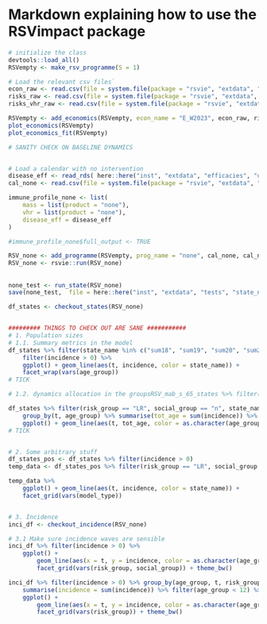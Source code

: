 # Markdown explaining how to use the RSVimpact package

```r

# initialize the class
devtools::load_all()
RSVempty <- make_rsv_programme(S = 1)

# Load the relevant csv files` 
econ_raw <- read.csv(file = system.file(package = "rsvie", "extdata", "econ", "econ_pars.csv")) 
risks_raw <- read.csv(file = system.file(package = "rsvie", "extdata", "econ", "outcome_risks.csv"))
risks_vhr_raw <- read.csv(file = system.file(package = "rsvie", "extdata", "econ", "outcome_risks_vhr.csv"))

RSVempty <- add_economics(RSVempty, econ_name = "E_W2023", econ_raw, risks_raw, risks_vhr_raw)
plot_economics(RSVempty)
plot_economics_fit(RSVempty)

```

```r


# SANITY CHECK ON BASELINE DYNAMICS


# Load a calendar with no intervention 
disease_eff <- read_rds( here::here("inst", "extdata", "efficacies", "disease_specific.rda"))
cal_none <- read.csv(file = system.file(package = "rsvie", "extdata", "calendars", "cal_none.csv")) 

immune_profile_none <- list(
    mass = list(product = "none"),
    vhr = list(product = "none"),
    disease_eff = disease_eff
)

#immune_profile_none$full_output <- TRUE

RSV_none <- add_programme(RSVempty, prog_name = "none", cal_none, cal_none, immune_profile_none)
RSV_none <- rsvie::run(RSV_none)

```


##

```r

none_test <- run_state(RSV_none)
save(none_test,  file = here::here("inst", "extdata", "tests", "state_none_180423.RData") )

df_states <- checkout_states(RSV_none)


######### THINGS TO CHECK OUT ARE SANE ###########
# 1. Population sizes
# 1.1. Summary metrics in the model
df_states %>% filter(state_name %in% c("sum18", "sum19", "sum20", "sum21", "sum22", "sum23" )) %>% 
    filter(incidence > 0) %>%
    ggplot() + geom_line(aes(t, incidence, color = state_name)) + 
    facet_wrap(vars(age_group))
# TICK

# 1.2. dynamics allocation in the groupsRSV_mab_s_65_states %>% filter(risk_group == "VHR", social_group == "n",state_name == "V3_lav") %>% 

df_states %>% filter(risk_group == "LR", social_group == "n", state_name %in% c("I0", "I1", "I2", "I3")) %>%
    group_by(t, age_group) %>% summarise(tot_age = sum(incidence)) %>% filter(age_group <= 12) %>%
    ggplot() + geom_line(aes(t, tot_age, color = as.character(age_group)))
# TICK


# 2. Some arbitrary stuff
df_states_pos <- df_states %>% filter(incidence > 0)
temp_data <- df_states_pos %>% filter(risk_group == "LR", social_group == "n", age_group == 1)

temp_data %>% 
    ggplot() + geom_line(aes(t, incidence, color = state_name)) + 
    facet_grid(vars(model_type))


# 3. Incidence 
inci_df <- checkout_incidence(RSV_none)

# 3.1 Make sure incidence waves are sensible
inci_df %>% filter(incidence > 0) %>%
    ggplot() + 
        geom_line(aes(x = t, y = incidence, color = as.character(age_group))) + 
        facet_grid(vars(risk_group, social_group)) + theme_bw()

inci_df %>% filter(incidence > 0) %>% group_by(age_group, t, risk_group) %>% 
    summarise(incidence = sum(incidence)) %>% filter(age_group < 12) %>%
    ggplot() + 
        geom_line(aes(x = t, y = incidence, color = as.character(age_group))) + 
        facet_grid(vars(risk_group)) + theme_bw()



```